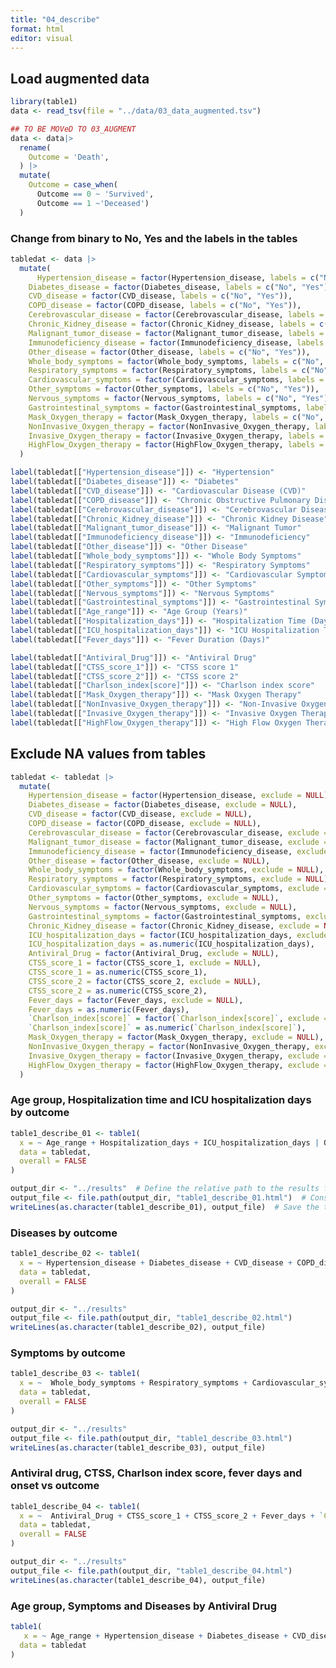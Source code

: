 ```yaml
---
title: "04_describe"
format: html
editor: visual
---
```


## Load augmented data

```r
library(table1)
data <- read_tsv(file = "../data/03_data_augmented.tsv")
```

```r
## TO BE MOVeD TO 03_AUGMENT
data <- data|>
  rename(
    Outcome = 'Death',
  ) |>
  mutate(
    Outcome = case_when(
      Outcome == 0 ~ 'Survived',
      Outcome == 1 ~'Deceased')
  )
```

### Change from binary to No, Yes and the labels in the tables

```r
tabledat <- data |>
  mutate(
      Hypertension_disease = factor(Hypertension_disease, labels = c("No", "Yes")),
    Diabetes_disease = factor(Diabetes_disease, labels = c("No", "Yes")),
    CVD_disease = factor(CVD_disease, labels = c("No", "Yes")),
    COPD_disease = factor(COPD_disease, labels = c("No", "Yes")),
    Cerebrovascular_disease = factor(Cerebrovascular_disease, labels = c("No", "Yes")),
    Chronic_Kidney_disease = factor(Chronic_Kidney_disease, labels = c("No", "Yes")),
    Malignant_tumor_disease = factor(Malignant_tumor_disease, labels = c("No", "Yes")),
    Immunodeficiency_disease = factor(Immunodeficiency_disease, labels = c("No", "Yes")),
    Other_disease = factor(Other_disease, labels = c("No", "Yes")),
    Whole_body_symptoms = factor(Whole_body_symptoms, labels = c("No", "Yes")),
    Respiratory_symptoms = factor(Respiratory_symptoms, labels = c("No", "Yes")),
    Cardiovascular_symptoms = factor(Cardiovascular_symptoms, labels = c("No", "Yes")),
    Other_symptoms = factor(Other_symptoms, labels = c("No", "Yes")),
    Nervous_symptoms = factor(Nervous_symptoms, labels = c("No", "Yes")),
    Gastrointestinal_symptoms = factor(Gastrointestinal_symptoms, labels = c("No", "Yes")),
    Mask_Oxygen_therapy = factor(Mask_Oxygen_therapy, labels = c("No", "Yes")),
    NonInvasive_Oxygen_therapy = factor(NonInvasive_Oxygen_therapy, labels = c("No", "Yes")),
    Invasive_Oxygen_therapy = factor(Invasive_Oxygen_therapy, labels = c("No", "Yes")),
    HighFlow_Oxygen_therapy = factor(HighFlow_Oxygen_therapy, labels = c("No", "Yes"))
  )

label(tabledat[["Hypertension_disease"]]) <- "Hypertension"
label(tabledat[["Diabetes_disease"]]) <- "Diabetes"
label(tabledat[["CVD_disease"]]) <- "Cardiovascular Disease (CVD)"
label(tabledat[["COPD_disease"]]) <- "Chronic Obstructive Pulmonary Disease (COPD)"
label(tabledat[["Cerebrovascular_disease"]]) <- "Cerebrovascular Disease"
label(tabledat[["Chronic_Kidney_disease"]]) <- "Chronic Kidney Disease"
label(tabledat[["Malignant_tumor_disease"]]) <- "Malignant Tumor"
label(tabledat[["Immunodeficiency_disease"]]) <- "Immunodeficiency"
label(tabledat[["Other_disease"]]) <- "Other Disease"
label(tabledat[["Whole_body_symptoms"]]) <- "Whole Body Symptoms"
label(tabledat[["Respiratory_symptoms"]]) <- "Respiratory Symptoms"
label(tabledat[["Cardiovascular_symptoms"]]) <- "Cardiovascular Symptoms"
label(tabledat[["Other_symptoms"]]) <- "Other Symptoms"
label(tabledat[["Nervous_symptoms"]]) <- "Nervous Symptoms"
label(tabledat[["Gastrointestinal_symptoms"]]) <- "Gastrointestinal Symptoms"
label(tabledat[["Age_range"]]) <- "Age Group (Years)"
label(tabledat[["Hospitalization_days"]]) <- "Hospitalization Time (Days)"
label(tabledat[["ICU_hospitalization_days"]]) <- "ICU Hospitalization Time (Days)"
label(tabledat[["Fever_days"]]) <- "Fever Duration (Days)"

label(tabledat[["Antiviral_Drug"]]) <- "Antiviral Drug"
label(tabledat[["CTSS_score_1"]]) <- "CTSS score 1"
label(tabledat[["CTSS_score_2"]]) <- "CTSS score 2"
label(tabledat[["Charlson_index[score]"]]) <- "Charlson index score"
label(tabledat[["Mask_Oxygen_therapy"]]) <- "Mask Oxygen Therapy"
label(tabledat[["NonInvasive_Oxygen_therapy"]]) <- "Non-Invasive Oxygen Therapy"
label(tabledat[["Invasive_Oxygen_therapy"]]) <- "Invasive Oxygen Therapy"
label(tabledat[["HighFlow_Oxygen_therapy"]]) <- "High Flow Oxygen Therapy"


```

## Exclude NA values from tables

```r
tabledat <- tabledat |> 
  mutate(
    Hypertension_disease = factor(Hypertension_disease, exclude = NULL),
    Diabetes_disease = factor(Diabetes_disease, exclude = NULL),
    CVD_disease = factor(CVD_disease, exclude = NULL),
    COPD_disease = factor(COPD_disease, exclude = NULL),
    Cerebrovascular_disease = factor(Cerebrovascular_disease, exclude = NULL),
    Malignant_tumor_disease = factor(Malignant_tumor_disease, exclude = NULL),
    Immunodeficiency_disease = factor(Immunodeficiency_disease, exclude = NULL),
    Other_disease = factor(Other_disease, exclude = NULL),
    Whole_body_symptoms = factor(Whole_body_symptoms, exclude = NULL),
    Respiratory_symptoms = factor(Respiratory_symptoms, exclude = NULL),
    Cardiovascular_symptoms = factor(Cardiovascular_symptoms, exclude = NULL),
    Other_symptoms = factor(Other_symptoms, exclude = NULL),
    Nervous_symptoms = factor(Nervous_symptoms, exclude = NULL),
    Gastrointestinal_symptoms = factor(Gastrointestinal_symptoms, exclude = NULL),
    Chronic_Kidney_disease = factor(Chronic_Kidney_disease, exclude = NULL),
    ICU_hospitalization_days = factor(ICU_hospitalization_days, exclude = NULL),
    ICU_hospitalization_days = as.numeric(ICU_hospitalization_days),
    Antiviral_Drug = factor(Antiviral_Drug, exclude = NULL),
    CTSS_score_1 = factor(CTSS_score_1, exclude = NULL),
    CTSS_score_1 = as.numeric(CTSS_score_1),
    CTSS_score_2 = factor(CTSS_score_2, exclude = NULL),
    CTSS_score_2 = as.numeric(CTSS_score_2),
    Fever_days = factor(Fever_days, exclude = NULL),
    Fever_days = as.numeric(Fever_days),
    `Charlson_index[score]` = factor(`Charlson_index[score]`, exclude = NULL),
    `Charlson_index[score]` = as.numeric(`Charlson_index[score]`),
    Mask_Oxygen_therapy = factor(Mask_Oxygen_therapy, exclude = NULL),
    NonInvasive_Oxygen_therapy = factor(NonInvasive_Oxygen_therapy, exclude = NULL),
    Invasive_Oxygen_therapy = factor(Invasive_Oxygen_therapy, exclude = NULL),
    HighFlow_Oxygen_therapy = factor(HighFlow_Oxygen_therapy, exclude = NULL)
  )
```

### Age group, Hospitalization time and ICU hospitalization days by outcome

```r
table1_describe_01 <- table1(
  x = ~ Age_range + Hospitalization_days + ICU_hospitalization_days | Outcome,
  data = tabledat,
  overall = FALSE
)

output_dir <- "../results"  # Define the relative path to the results folder
output_file <- file.path(output_dir, "table1_describe_01.html")  # Construct the full file path
writeLines(as.character(table1_describe_01), output_file)  # Save the table1 object as HTML


```

### Diseases by outcome

```r
table1_describe_02 <- table1(
  x = ~ Hypertension_disease + Diabetes_disease + CVD_disease + COPD_disease + Cerebrovascular_disease + Chronic_Kidney_disease + Malignant_tumor_disease + Immunodeficiency_disease + Other_disease | Outcome, 
  data = tabledat,
  overall = FALSE
)

output_dir <- "../results"  
output_file <- file.path(output_dir, "table1_describe_02.html")  
writeLines(as.character(table1_describe_02), output_file)  

```

### Symptoms by outcome

```r
table1_describe_03 <- table1(
  x = ~  Whole_body_symptoms + Respiratory_symptoms + Cardiovascular_symptoms + Other_symptoms + Nervous_symptoms + Gastrointestinal_symptoms| Outcome,
  data = tabledat,
  overall = FALSE
)

output_dir <- "../results"  
output_file <- file.path(output_dir, "table1_describe_03.html")  
writeLines(as.character(table1_describe_03), output_file)  
```

### Antiviral drug, CTSS, Charlson index score, fever days and onset vs outcome

```r
table1_describe_04 <- table1(
  x = ~  Antiviral_Drug + CTSS_score_1 + CTSS_score_2 + Fever_days + `Charlson_index[score]` + onset| Outcome, 
  data = tabledat,
  overall = FALSE
)

output_dir <- "../results"  
output_file <- file.path(output_dir, "table1_describe_04.html")  
writeLines(as.character(table1_describe_04), output_file)  
```

### Age group, Symptoms and Diseases by Antiviral Drug

```r
table1(
   x = ~ Age_range + Hypertension_disease + Diabetes_disease + CVD_disease + COPD_disease + Cerebrovascular_disease + Chronic_Kidney_disease + Malignant_tumor_disease + Immunodeficiency_disease + Other_disease + Whole_body_symptoms + Respiratory_symptoms + Cardiovascular_symptoms + Other_symptoms + Nervous_symptoms + Gastrointestinal_symptoms| Antiviral_Drug,
  data = tabledat
)

```
